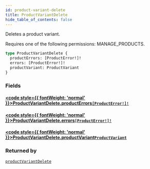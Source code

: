 ```yaml
---
id: product-variant-delete
title: ProductVariantDelete
hide_table_of_contents: false
---
```








Deletes a product variant. 

Requires one of the following permissions: MANAGE_PRODUCTS.

```graphql
type ProductVariantDelete {
  productErrors: [ProductError!]!
  errors: [ProductError!]!
  productVariant: ProductVariant
}
```


### Fields

#### [<code style={{ fontWeight: 'normal' }}>ProductVariantDelete.<b>productErrors</b></code>](#)<Bullet />[`[ProductError!]!`](../../../developer/api-reference/objects/product-error) <Badge class="secondary" text="non-null"/> <Badge class="secondary" text="object"/>
> 
> 

#### [<code style={{ fontWeight: 'normal' }}>ProductVariantDelete.<b>errors</b></code>](#)<Bullet />[`[ProductError!]!`](../../../developer/api-reference/objects/product-error) <Badge class="secondary" text="non-null"/> <Badge class="secondary" text="object"/>
> 
> 

#### [<code style={{ fontWeight: 'normal' }}>ProductVariantDelete.<b>productVariant</b></code>](#)<Bullet />[`ProductVariant`](../../../developer/api-reference/objects/product-variant) <Badge class="secondary" text="object"/>
> 
> 



### Returned by

[`productVariantDelete`](../../../developer/api-reference/mutations/product-variant-delete)  <Badge class="secondary" text="mutation"/>



